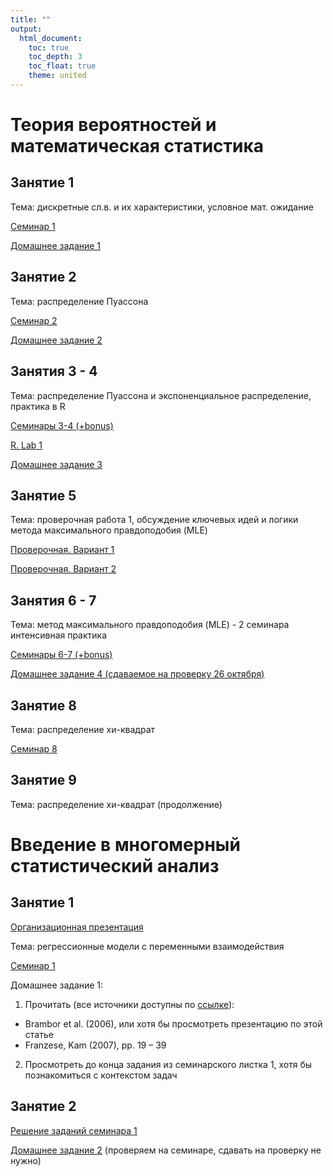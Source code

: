 ```yaml
---
title: ""
output: 
  html_document:
    toc: true
    toc_depth: 3
    toc_float: true
    theme: united
---
```

# Теория вероятностей и математическая статистика

## Занятие 1 

Тема: дискретные сл.в. и их характеристики, условное мат. ожидание

<a href="polit_tvims2_pset1_2021.pdf" title=>Семинар 1</a> 

<a href="polit_tvims2_hw1_2021 (1).pdf" title=>Домашнее задание 1</a> 

## Занятие 2 

Тема: распределение Пуассона

<a href="polit_tvims2_pset2_2021.pdf" title=>Семинар 2</a> 

<a href="polit_tvims2_hw2_2021.pdf" title=>Домашнее задание 2</a> 

## Занятия 3 - 4 

Тема: распределение Пуассона и экспоненциальное распределение, практика в R

<a href="polit_tvims2_seminar3_4_2021.pdf" title=>Семинары 3-4 (+bonus)</a> 

<a href="polit_tvims2_lab1_2021.R" title=>R. Lab 1</a> 

<a href="polit_tvims2_hw3_2021.pdf" title=>Домашнее задание 3</a> 

## Занятие 5  

Тема: проверочная работа 1, обсуждение ключевых идей и логики метода максимального правдоподобия (MLE)

<a href="polit_tvims2_test1.pdf" title=>Проверочная. Вариант 1</a> 

<a href="polit_tvims2_test1_2.pdf" title=>Проверочная. Вариант 2</a>

## Занятия 6 - 7

Тема: метод максимального правдоподобия (MLE) - 2 семинара интенсивная практика 

<a href="tvims2_seminar6_2021.pdf" title=>Семинары 6-7 (+bonus)</a> 

<a href="tvims2_hw4_2021.pdf" title=>Домашнее задание 4 (сдаваемое на проверку 26 октября)</a> 

## Занятие 8 

Тема: распределение хи-квадрат

<a href="tvims2_seminar8_2021 .pdf" title=>Семинар 8 </a> 

## Занятие 9 

Тема: распределение хи-квадрат (продолжение)


# Введение в многомерный статистический анализ

## Занятие 1

<a href="tvims3_intro.pdf" title=>Организационная презентация</a> 

Тема: регрессионные модели с переменными взаимодействия

<a href="tvims3_seminar1_2022.pdf" title=>Семинар 1</a> 

Домашнее задание 1: 

1. Прочитать (все источники доступны по <a href = "https://drive.google.com/drive/folders/1jVZOEshO0BZelaTbkIs5u2F5dIdPG93h?usp=sharing" title => ссылке</a>): 

* Brambor et al. (2006), или хотя бы просмотреть презентацию по этой статье  
* Franzese, Kam (2007), pp. 19 -- 39

2. Просмотреть до конца задания из семинарского листка 1, хотя бы познакомиться с контекстом задач


## Занятие 2

<a href="tvims3_seminar1solution.pdf" title=>Решение заданий семинара 1</a> 

<a href="tvims3_hw2_2022.pdf" title=>Домашнее задание 2</a> (проверяем на семинаре, сдавать на проверку не нужно) 




